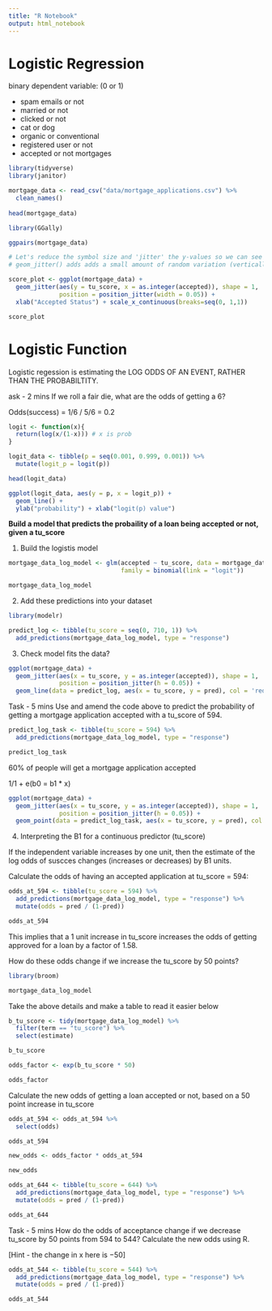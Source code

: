 ```yaml
---
title: "R Notebook"
output: html_notebook
---
```


# Logistic Regression

binary dependent variable: (0 or 1)

- spam emails or not
- married or not
- clicked or not
- cat or dog
- organic or conventional 
- registered user or not
- accepted or not mortgages


```r
library(tidyverse)
library(janitor)
```

```r
mortgage_data <- read_csv("data/mortgage_applications.csv") %>%
  clean_names()
              
head(mortgage_data)
```

```r
library(GGally)

ggpairs(mortgage_data)
```

```r
# Let's reduce the symbol size and 'jitter' the y-values so we can see more of the data without overlap of symbols
# geom_jitter() adds adds a small amount of random variation (vertically and/ore horizontally depending on the arguments) to the location of each point

score_plot <- ggplot(mortgage_data) +
  geom_jitter(aes(y = tu_score, x = as.integer(accepted)), shape = 1, 
              position = position_jitter(width = 0.05)) + 
  xlab("Accepted Status") + scale_x_continuous(breaks=seq(0, 1,1))

score_plot
```

# Logistic Function

Logistic regession is estimating the LOG ODDS OF AN EVENT, RATHER THAN THE PROBABILTITY.

ask - 2 mins
If we roll a fair die, what are the odds of getting a 6?

Odds(success) = 1/6 / 5/6 = 0.2

```r
logit <- function(x){
  return(log(x/(1-x))) # x is prob
}

logit_data <- tibble(p = seq(0.001, 0.999, 0.001)) %>%
  mutate(logit_p = logit(p))

head(logit_data)
```

```r
ggplot(logit_data, aes(y = p, x = logit_p)) + 
  geom_line() + 
  ylab("probability") + xlab("logit(p) value")
```


**Build a model that predicts the probaility of a loan being accepted or not, given a tu_score**

1. Build the logistis model

```r
mortgage_data_log_model <- glm(accepted ~ tu_score, data = mortgage_data, 
                               family = binomial(link = "logit"))

mortgage_data_log_model
```

2. Add these predictions into your dataset

```r
library(modelr)

predict_log <- tibble(tu_score = seq(0, 710, 1)) %>% 
  add_predictions(mortgage_data_log_model, type = "response")
```

3. Check model fits the data?
```r
ggplot(mortgage_data) + 
  geom_jitter(aes(x = tu_score, y = as.integer(accepted)), shape = 1, 
              position = position_jitter(h = 0.05)) + 
  geom_line(data = predict_log, aes(x = tu_score, y = pred), col = 'red')
```


Task - 5 mins
Use and amend the code above to predict the probability of getting a mortgage application accepted with a tu_score of 594.

```r
predict_log_task <- tibble(tu_score = 594) %>% 
  add_predictions(mortgage_data_log_model, type = "response")

predict_log_task
```

60% of people will get a mortgage application accepted 

1/1 + e(b0 = b1 * x)

```r
ggplot(mortgage_data) + 
  geom_jitter(aes(x = tu_score, y = as.integer(accepted)), shape = 1, 
              position = position_jitter(h = 0.05)) + 
  geom_point(data = predict_log_task, aes(x = tu_score, y = pred), col = 'red')
```

4. Interpreting the B1 for a continuous predictor (tu_score)

If the independent variable increases by one unit, then the estimate of the log odds of suscces changes (increases or decreases) by B1 units.

Calculate the odds of having an accepted application at tu_score = 594:
```r
odds_at_594 <- tibble(tu_score = 594) %>% 
  add_predictions(mortgage_data_log_model, type = "response") %>% 
  mutate(odds = pred / (1-pred))

odds_at_594
```

This implies that a 1 unit increase in tu_score increases the odds of getting approved for a loan by a factor of 1.58.

How do these odds change if we increase the tu_score by 50 points?


```r
library(broom)
```

```r
mortgage_data_log_model
```
Take the above details and make a table to read it easier below

```r
b_tu_score <- tidy(mortgage_data_log_model) %>% 
  filter(term == "tu_score") %>% 
  select(estimate)

b_tu_score
```

```r
odds_factor <- exp(b_tu_score * 50)

odds_factor
```

Calculate the new odds of getting a loan accepted or not, based on a 50 point increase in tu_score

```r
odds_at_594 <- odds_at_594 %>% 
  select(odds)

odds_at_594
```

```r
new_odds <- odds_factor * odds_at_594

new_odds
```

```r
odds_at_644 <- tibble(tu_score = 644) %>% 
  add_predictions(mortgage_data_log_model, type = "response") %>% 
  mutate(odds = pred / (1-pred))

odds_at_644
```

Task - 5 mins How do the odds of acceptance change if we decrease tu_score by 50 points from 594 to 544? Calculate the new odds using R.

[Hint - the change in x here is −50] 

```r
odds_at_544 <- tibble(tu_score = 544) %>% 
  add_predictions(mortgage_data_log_model, type = "response") %>% 
  mutate(odds = pred / (1-pred))

odds_at_544
```



